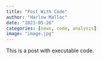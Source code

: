 ```yaml
---
title: "Post With Code"
author: "Harlow Malloc"
date: "2023-05-26"
categories: [news, code, analysis]
image: "image.jpg"
---
```


This is a post with executable code.
